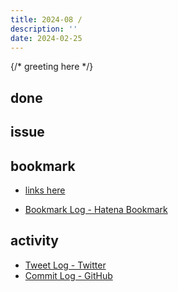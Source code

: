 ```yaml
---
title: 2024-08 / 
description: ''
date: 2024-02-25
---
```


{/* greeting here */}

## done

### 

## issue

### 

## bookmark

- [links here]()


- [Bookmark Log - Hatena Bookmark](https://b.hatena.ne.jp/Ryo_K/bookmark)

## activity

<Tweet tweetLink="" />
<Instagram instagramId="" />
<YouTube youTubeId="" />

- [Tweet Log - Twitter](https://twitter.com/search?q=(from%3Alegnoh)%20until%3A2024-02-25%20since%3A2024-02-19%20-filter%3Areplies&src=typed_query)
- [Commit Log - GitHub](https://github.com/legnoh?tab=overview&from=2024-02-19&to=2024-02-25)
